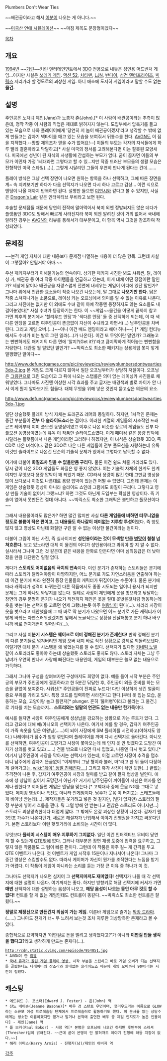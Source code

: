 Plumbers Don't Wear Ties

~~배관공이라고 해서 [[마리오(닌텐도)|이분]]이 나오는 게 아니다.~~

~~[[미연시|미국산 연애 시뮬레이션]]~~ ~~마침 제목도 문장형이겠다~~

[[목차]]

== 개요 ==
[[1994년]] ~~[[기린]]~~키린 엔터테인먼트에서 [[3DO]] 전용으로 내놓은 성인용 어드벤처 게임...이지만 사실은 [[쓰레기 게임]]. [[액션 52]], [[치타맨]], [[LJN]], [[반다이]], [[성겸 엔터프라이즈]], [[빅릭스]] 저리가라 할 정도로의 괴상한 게임. 아니 애초에 도저히 게임이라고 말할 수도 없는 '''물건.'''

== 설명 ==
주인공은 노처녀 제인(Jane)과 노총각 존(John).[* 이 사람이 배관공이라는 추측이 많은데, 정작 작중 이 사람의 직업은 제대로 밝혀지지 않는다. 도입부에서 압축기를 들고 있는 모습으로 나와 플레이어에게 '당연히 저 놈이 배관공이겠지'라고 생각할 수 밖에 없게 만들고는 갑자기 넥타이를 매고 있는 모습을 보여줘서 뒤통수를 친다.  [[AVGN]]도 이 점을 지적했다.--망할 제목조차 믿을 수가 없어요!--] 이들의 부모는 각자의 자식들에게 하루 빨리 결혼하라고 닥달하고[* 사실 미국의 정서를 고려해본다면 이는 잘못된 모양새다. 미국에선 성년이 된 자식의 사생활에 간섭하는 부모가 없다. 굳이 꼽자면 이들의 부모가 이민자 가정 1세대라면 그렇다고 할 수 있...지만 작중 드러난 부모들의 생활 모습은 전형적인 미국 스타일(...).], 그렇게 시달리던 그들이 우연히 만나게 된다는 건데…….

플레이 방식은 그냥 선택 장면이 나오면 원하는 항목을 하나 선택하고, 그에 따른 장면을 계~ 속 지켜보기만 하다가 다음 선택지가 나오면 다시 하나 고르고 감상... 이런 식으로 엔딩이 나올 때까지 반복하면 된다. 설명만 들으면 [[미연시]]와 같다고 볼 수 있지만, 사실은 [[Dragon's Lair]] 같은 인터렉티브 무비라고 보면 된다.

후술할 문제점들 때문에 당연히 진작에 말아먹어서 북미 외엔 정발되지도 않은 데다가 플랫폼인 3DO도 망해서 빠르게 사라진지라 북미 외엔 알려진 것이 거의 없어서 국내에 알려진 경우는 [[AVGN]]의 리뷰를 통해서가 대부분이고, 이 항목 역시 그것을 참조하여 작성되었다. 

== 문제점 ==
~~본격 게임 자체에 대한 내용보다 문제점 나열하는 내용이 더 많은 항목. 그런데 사실이 그렇잖아? 안될거야 아마.~~

우선 패키지부터가 이해불가능의 연속이다. 상기한 패키지 사진만 봐도 샤워씬, 닭, 레이싱 카, 배관공 등 여러 작중 아이템들을 언급하고 있는데, 이게 대체 어떤 장점이란 말인가? 세상에 닭이나 배관공을 자랑스럽게 전면에 내세우는 게임이 어디에 있단 말인가? 그나마 위에서 언급한 요소들이 작중 나오긴 나오는데, 말 그대로 '''나오기만 한다.''' 닭은 작중 스쳐지나가는 소품으로, 레이싱 카는 오프닝에서 의미를 알 수 없는 이유로 나온다. 그리고 사진에는 없지만 이 외에도 수녀 같이 아예 작중엔 등장하지도 않는 요소들도 내걸어놓았다[* 사실 수녀가 등장하기는 한다. 이 ~~게임~~물건을 어떻게 끝까지 참고 가면 최후의 분기에서 '할리우드 엔딩'과 '색다른 엔딩' 둘 중 선택하게 되는데, 이 때 색다른 엔딩을 고르면 여주인공이 뜬금없이 자신이 수녀라고 하면서(...) 남주인공을 차버린다. 그리고 게임 오버.(...)~~아니 이건 배드 엔딩이라고 해야 하나~~] [* 게임 컨티뉴에서도 수녀가 비는 발로 그린 일러(...)가 나온다]. 이건 또 무엇이란 말인가? 그래놓고는 뻔뻔하게도 패키지의 다른 면에 '알지?(Get it?)'라고 큼지막하게 적어놓는 뻔뻔함을 자랑한다. 대관절 뭘 알았단 말인가? ~~빅릭스도 최소한 패키지는 상용게임 못지 앟게 멀쩡했단 말이다~~

http://www.defunctgames.com/pic/reviewpics/reviewplumbersdontwearties3do-2.jpg
본 게임도 크게 다르지 않아서 일단 오프닝부터가 상당히 저질이다. 오프닝은 [[그림판]]으로 그린 모습이고 그 뒤에 나오는 스탭롤은 의미 없는 레이싱카 사진들로 채워넣었다. 그나마도 사진엔 이상한 시각 효과를 주고 글자는 배경색과 별로 차이가 안 나서 이게 뭔지 알아보기도 힘들다. 대체 무엇을 위해 넣은 것인지 묻고싶은 의문의 요소.

http://www.defunctgames.com/pic/reviewpics/reviewplumbersdontwearties3do-1.jpg

일단 상술했듯 플레이 방식 자체는 드래곤즈 레어와 동일하다. 하지만, 1차적인 문제는 중간 부분들이 '''전부 다 슬라이드쇼'''라는 점이다. 이러한 계열의 게임들의 시초작인 드래곤즈 레어부터 이미 풀모션 동영상이였고 이후로 나온 비슷한 장르의 게임들도 전부 다 풀모션 동영상이였는데 유독 이 작품만 슬라이드쇼였다. 이게 패미컴 같은 용량 압박에 시달리는 플랫폼에서 나온 게임이라면 그러려니 하겠지만, 이 녀석은 상술했듯 3DO, 즉 CD로 나온 녀석이다. 같은 3DO로 나온 다른 게임들이 전부 풀모션을 자랑하는데 유독 이것만 슬라이드로 나온건 단순히 기술적 문제가 있어서 그렇다고 납득할 수 없다.

여기에 더불어 '''화질조차 믿을 수 없을만큼 구리다.''' 물론 이건 쉴드 쳐줄 거리라도 있다. 당시 같이 나온 3DO 게임들도 화질은 영 좋지 않았다. 이는 기술력 자체의 한계도 한계이지만 무엇보다 용량 압박이 꽤 되었기 때문. CD라서 용량이 많긴 한대 그만큼 영상을 많이 쓰다보니 이것도 나름대로 용량 압박이 있는건 어쩔 수 없었다. 그런데 문제는 이 게임은 상술했듯 영상이 아니라 슬라이드 쇼인데 그럼에도 화질이 구리다. 그렇다고 영상 만들 기술이 없어서 그랬느냐? 하면 그것도 아닌게 도입부는 확실한 영상이다. 즉 기술이 없어서 못만든건 절대 아니다. ~~빅릭스도 최소한 그래픽은 볼만하고 풀모션이다~~

그래서 내용물이라도 많은가? 하면 많긴 많지만 사실 '''다른 게임들에 비하면 터무니없을 정도로 볼륨이 작은 편이고, 그 내용들도 하나같이 재미없는 지루함 투성이'''였다. 즉 양도 많지 않고 영상도 아닌데 화질만 구린 알 수 없는 이상한 물건이라는 점이다.

더불어 그림이 아닌 사진, 즉 실사이지만 '''성인용이라는 것이 무색할 만큼 [[병맛]]이 철철 넘쳐흐른다.''' 보고 있노라면 대체 이 물건의 어디가 성인용이라고 봐줘야 할 지 알 수 없다. 실사라서 그나마 그런 것 같은데 같은 내용을 만화로 만든다면 아마 심의등급은 더 낮아졌을 만큼 대단한건 일절 없다.

게다가 '''스토리도 어이없음의 극치의 연속'''이다. 이런 분기가 존재하는 스토리들은 분기에 따라 스토리가 달라져야함이 마땅하지만, 어느 분기로 가도 자연스러움을 연출해야 하는데 이건 분기에 따라 완전히 등장 인물들의 캐릭터가 뒤집어지는 수준이다. 물론 분기에 따라 캐릭터가 성격이 바뀌는건 다른 작품에서도 종종 시도되는 일이니 용서가 되지만 문제는 그게 하나도 와닿지를 않는다. 일례로 사장이 제인에게 옷을 벗으라고 닦달하는 장면의 경우 분명히 분기가 나오기 직전까지 제인은 옷을 절대 못벗을것처럼 행동하는데 옷을 벗는다는 선택지를 고르면 언제 그랬냐는듯 아주 [[여왕]]님이 된다(...). 차라리 사장이 옷을 벗으라고 제안했을때 그 때 바로 딱 분기가 나왔으면 어느 분기로 가든 캐릭터가 어떻게 바뀌든 자연스러워졌겠지만 앞에서 노골적으로 상황을 전달해놓고 분기 하나 바꾸니까 바로 천지개변이 일어난다(...).

그리고 사실 이''' 분기 시스템은 훼이크로 이미 정해진 분기가 존재한다!''' 만약 정해진 분기 외 다른 분기들로 넘겨버리면 게임 오버 내지 바로 직전 상황으로 강제로 되돌려보낸다. 이럴거면 대체 분기 시스템을 왜 넣었는지를 알 수 없다. 선택지가 없다면 [[키네틱 노벨]] 같이 스토리라도 좋아야 하는데 상술했듯 스토리도 좋지도 않다. 스토리 자체는 그냥 두 남녀가 우연히 만나서 사랑에 빠진다는 내용인데, 게임의 대부분은 쓸모 없는 내용으로 가득하다.

그래서 그나마 구성을 살펴보자면 구성마저도 희망이 없다. 예를 들어 시작 부분은 주인공의 부모가 주인공에게 결혼하라고 한 5분간 닦달한 후, 주인공이 외출 준비를 하는 모습을 끝없이 보여준다. 샤워신[* 주인공들이 진짜로 누드다! 다만 이상하게 생긴 얼굴이 중요 부위를 가리고 있다. 특정 코드를 입력하면 사라진다고 한다.]부터 옷 입는 모습, 운동하는 모습, 고양이랑 놀고 플런저[* plunger. 흔히 '뚫어뻥'이라고 불리는 그 물건.] 로 기타를 치는 모습까지... '''스토리와는 일말의 연관도 없는 내용만 한가득'''이다.

예시를 들자면 사장이 여주인공에게 성상납을 강요하는 상황으로 가는 루트가 있다. 그리고 강요에 대해 예/아니오의 선택지가 나온다. 여기서 예를 할 경우, 갑자기 여주인공이 가죽 속옷을 입은 여왕님(……)이 되어 사장에게 SM 플레이를 시전하고(야하지도 않다.) 나레이터가 점수가 엄청 깎인다며 플레이어를 까며 다시 선택지로 돌아간다. 아니오를 선택하면, 여주인공이 도망가고 사장이 쫓아오는데 왜 인지 옷 안 벗겠다고 도망간 여자가 상의를 벗고 있고(……) 건물 밖으로 나오면 다시 입었고, 나중엔 다시 벗고 있다.[* 여기서 남주인공이 사장을 막아서는 선택지가 있는데, 이걸 고르면 사장이 추격을 멈추더니 남주에게 갑자기 뜬금없이 "이제부터 그냥 형이라 불러, 마"라고 한 뒤 둘이 다정하게 걸어가고는, [[wiki:"게이" 정말 친해진다….]]] 그리고 휴가 사진이 섞인 듯한(…) 끝없는 추격전이 나온 후, 갑자기 여주인공이 사장과 얼마를 받고 같이 잘지 협상을 벌인다. 애초에 성 상납이 싫어서 도망간거 아닌가? 거기서 남주인공이 끼어들어 자신은 여자를 언제나 원한다고 끼어들면 게임은 엔딩을 맞는다.[* 고백대사 중에 웃음 NG를 그대로 넣었다. 메이킹 영상이나 특전도 아니라 인게임이다. 남주가 웃음 이 터지고는 스태프들에게 비아냥 받는데(...), 제작자들은 웃기려고 넣은 것 같지만, (별거 없지만) 스토리의 절정 부분에 넣어서 흐름을 깬다. 뭐 그럴 방해 안 받는다고 괜찮은 스토리도 아니지만…] 스토리도 괴상망측한데다 더럽게 짧다.
그 밖에도 온갖 괴상한 상황이 나온다. 갑자기 웬 3인조 가수가 나온다던가, 새로운 해설자가 난입해서 이야기 진행권을 가지고 싸운다던가. 본편 스토리보다 이런 헛짓거리에 소비되는 시간이 더 많다.

무엇보다 '''플레이 시스템이 매우 지루하기 그지없다.''' 일단 이런 인터렉티브 무비야 당연히 할 수 있는게 [[QTE]]밖에 없다. 그러나 대부분은 장면 재생 도중에 입력을 요구하고, 그렇지 않은 작품들도 그 텀이 빠른 편이다. 그런데 이 작품은 아주 길~ 게 간격을 두고 QTE 이벤트가 나온다. 첫 이벤트가 게임 시작후 15분이나 지나서야 나온다! 그나마 그 중간 영상은 스킵할수도 없다. 따라서 게이머가 자신이 뭔가를 조작한다는 느낌을 받기가 어렵다. 이 작품이 게임이 아니라는 소리를 듣는 가장 큰 이유 중 하나가 이 것.

그나마도 선택지가 나오면 심지어 그 '''선택지마저도 재미없다!''' 선택지가 나올 때 각 선택지에 대한 설명이 나온다. 여기까지는 좋다. 하지만 방향키로 해당 선택지에 커서가 가면 '''매번''' 선택지에 대한 설명하는 음성이 나오고, '''해당 음성이 나오는 동안 아무 것도 할 수 없다!''' 컨트롤 할 게 없는 게임인데도 컨트롤이 똥같다. ~~빅릭스도 최소한 컨트롤은 잘 됬다.~~

'''정말로 제정신으로 만든건지 의심이 가는 게임.''' 이른바 게임으로 즐기는 [[막장 드라마]].(……) 그나마도 전개가 너~ 무 느려서 보는것 조차 지루한 괴상망측한 존재라고 볼 수 있다.

종합적으로 요약하자면 '이딴걸로 돈을 벌려고 생각했다고?'가 아니라 '''이딴걸 만들 생각을 했다고?'''라고 생각하게 만드는 존재다(...).

 http://cdn.static.ovimg.com/episode/954851.jpg
 * AVGN이 한 [http://f-planet.tk/99046 리뷰]
 * [http://blog.naver.com/yeongjoon890/70094954096 국내 유저가 올린 게임 플레이 영상.] 시작 부분을 스킵하고 바로 게임 오버가 되는 선택지를 골랐는데도 나레이터의 잔소리와 쓸데없는 슬라이드쇼 때문에 게임 오버까지 9분이라는 시간이 걸렸다.

== 캐스팅 ==
 * 에드워드 J. 포스터(Edward J. Foster) - 존(John) 역
 * 쟌느 베이손(Jeanne Basone)[* 배우 겸 스턴트 우먼이며, 헐리우드라는 이름으로 GLOW라는 소규모 여성 프로레슬링 단체에서 프로레슬러로 활동하기도 했다. 이 문서를 읽는 상당수에게는 생소한 이름이겠지만 믿거나 말거나 본작에 출연한 배우 중 제일 인지도가 높은 인물이다] - 제인(Jane) 역
 * 폴 보커(Paul Bokor) - 사장 역[* 본명은 오프닝에 나오긴 하지만 후반부에 스레셔(Thresher)임이 밝혀진다. ~~근데 굳이 본명이 안 밝혀져도 이야기 진행에 하등 지장이 없다.~~]
 * 해리 아미스(Harry Armis) - 진행자(남)/제인의 아버지 역

[[각주]]
